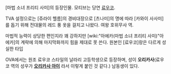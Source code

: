 [마법 소녀 프리티 사미]의 등장인물. 모티브는 당연 [[료우코]]. 

TVA 설정으로는 [쥬라이 헬름]의 경비대장으로 [츠나미]의 명에 따라 [카와이 사사미]를 돕기 위해 전대물의 레드 풍 옷을 걸치고 나왔다. 여왕 호위무사 역.
 
마법적 능력이 상당한 편인지라 꽤 강하지만 [wiki:"아에카(마법 소녀 프리티 사미)"아에카]의 계략에 의해 마지막화까지 힘을 제대로 못 쓴다. 원본인 [료우코]랑은 다르게 성실한 타입

OVA에서는 원조 료우코 스타일의 날라리 고등학생으로 등장하며, 성이 '''오리카사'''(료우코 역의 성우가 '''[[오리카사 아이]]''' 라서 이렇게 붙인 것 같다.) 남동생이 있다.
